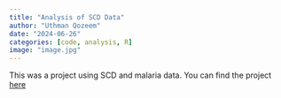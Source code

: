 ```yaml
---
title: "Analysis of SCD Data"
author: "Uthman Qozeem"
date: "2024-06-26"
categories: [code, analysis, R]
image: "image.jpg"
---
```


This was a project using SCD and malaria data. You can find the project [here](https://uthmanqozeem.github.io/SCD_MALARIA_REPORT/){target="_blank"}
